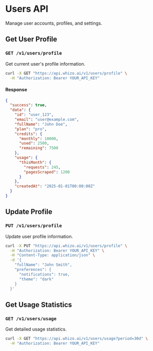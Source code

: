 # Users API

Manage user accounts, profiles, and settings.

## Get User Profile

### `GET /v1/users/profile`

Get current user's profile information.

```bash
curl -X GET "https://api.whizo.ai/v1/users/profile" \
  -H "Authorization: Bearer YOUR_API_KEY"
```

#### Response

```json
{
  "success": true,
  "data": {
    "id": "user_123",
    "email": "user@example.com",
    "fullName": "John Doe",
    "plan": "pro",
    "credits": {
      "monthly": 10000,
      "used": 2500,
      "remaining": 7500
    },
    "usage": {
      "thisMonth": {
        "requests": 245,
        "pagesScraped": 1200
      }
    },
    "createdAt": "2025-01-01T00:00:00Z"
  }
}
```

## Update Profile

### `PUT /v1/users/profile`

Update user profile information.

```bash
curl -X PUT "https://api.whizo.ai/v1/users/profile" \
  -H "Authorization: Bearer YOUR_API_KEY" \
  -H "Content-Type: application/json" \
  -d '{
    "fullName": "John Smith",
    "preferences": {
      "notifications": true,
      "theme": "dark"
    }
  }'
```

## Get Usage Statistics

### `GET /v1/users/usage`

Get detailed usage statistics.

```bash
curl -X GET "https://api.whizo.ai/v1/users/usage?period=30d" \
  -H "Authorization: Bearer YOUR_API_KEY"
```